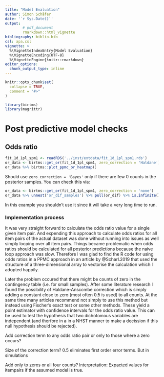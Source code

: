 ```yaml
---
title: "Model Evaluation"
author: Simon Schäfer
date: '`r Sys.Date()`'
output: 
        # pdf_document
        rmarkdown::html_vignette
bibliography: biblio.bib
csl: apa.csl
vignette: >
  %\VignetteIndexEntry{Model Evaluation}
  %\VignetteEncoding{UTF-8}
  %\VignetteEngine{knitr::rmarkdown}
editor_options: 
  chunk_output_type: inline
---
```


```r
knitr::opts_chunk$set(
  collapse = TRUE,
  comment = "#>"
)
```

```r
library(birtms)
library(magrittr)
```

# Post predictive model checks

## Odds ratio

```r
fit_1d_1pl_spm1 <- readRDS('../inst/extdata/fit_1d_1pl_spm1.rds')
or_data <- birtms::get_or(fit_1d_1pl_spm1, zero_correction = 'Haldane')
or_data %>% birtms::plot_ppmc_or_heatmap()
```


Should use `zero_correction = 'Bayes'` only if there are few 0 counts in the posterior samples. You can check this via:

```r
or_data <- birtms::get_or(fit_1d_1pl_spm1, zero_correction = 'none')
or_data %>% unnest('or_dif_samples') %>% pull(or_dif) %>% is.infinite() %>% sum()
```

In this example you shouldn't use it since it will take a very long time to run.

### Implementation process

It was very straight forward to calculate the odds ratio value for a single given item pair. And expending this approach to calculate odds ratios for all item pairs of the actual dataset was done without running into issues as well simply looping over all item pairs. Things became problematic when odds ratios should be calculated for all posterior predictions because the naive loop approach was slow. Therefore I was glad to find the R code for using odds ratios in a PPMC approach in an article by @Scharl.2019 that used the structure of a three-dimensional array to vectorise the calculation which I adopted happily.

Later the problem occured that there might be counts of zero in the contingency table (i.e. for small samples). After some literature research I found the possibility of Haldane-Anscombe correction which is simply adding a constant close to zero (most often 0.5 is used) to all counts. At the same time many articles recommend not simply to use this method but instead using Fischer's exact test or some other methods. These yield a point estimator with confidence intervals for the odds ratio value. This can be used to test the hypothesis that two dichotomous variables are independent (and therfore in a in a NHST manner to make a decission if this null hypothesis should be rejected).

Add correction term to any odds ratio pair or only to those where a zero occurs?

Size of the correction term? 0.5 eliminates first order error terms. But in simulations

Add only to zeros or all four counts?
Interpretation: Expacted values for itempairs if the assumed model is true.
